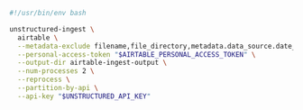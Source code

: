 ```bash Shell
#!/usr/bin/env bash

unstructured-ingest \
  airtable \
  --metadata-exclude filename,file_directory,metadata.data_source.date_processed \
  --personal-access-token "$AIRTABLE_PERSONAL_ACCESS_TOKEN" \
  --output-dir airtable-ingest-output \
  --num-processes 2 \
  --reprocess \
  --partition-by-api \
  --api-key "$UNSTRUCTURED_API_KEY"
```

